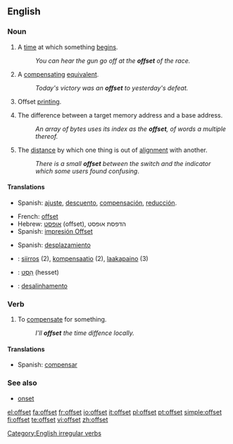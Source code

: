 ==English==

===Noun===
{{en-noun}}

# {{rfv-sense}} A [[time]] at which something [[begin]]s.
#: ''You can hear the gun go off at the '''offset''' of the race.''
# A [[compensating]] [[equivalent]].
#: ''Today's victory was an '''offset''' to yesterday's defeat.''
# Offset [[printing]].
# {{programming}} The difference between a target memory address and a base address.
#: ''An array of bytes uses its index as the '''offset''', of words a multiple thereof.''
# The [[distance]] by which one thing is out of [[alignment]] with another.
#: ''There is a small '''offset''' between the switch and the indicator which some users found confusing''.

====Translations====
{{trans-top| time at which something begins}}
{{trans-bottom}}

{{trans-top|A compensating equivalent}}
*Spanish: [[ajuste]], [[descuento]], [[compensación]], [[reducción]]. 
{{trans-bottom}}

{{trans-top|offset printing}}
*French: [[offset]]
*Hebrew: [[אופסט]] (offset), הדפסת אופסט
*Spanish: [[impresión Offset]]
{{trans-bottom}}

{{trans-top|difference in memory addresses}}
*Spanish: [[desplazamiento]]
{{trans-bottom}}

{{checktrans-top}}
*{{ttbc|Finnish}}: [[siirros]] (2), [[kompensaatio]] (2), [[laakapaino]] (3)
*{{ttbc|Hebrew}}: [[היסט|הֵסֶט]] (hesset)
*{{ttbc|Portuguese}}: [[desalinhamento]]
{{trans-bottom}}

===Verb===
{{en-verb|offsets|offsetting|offset}}

# To [[compensate]] for something.
#:''I'll '''offset''' the time diffence locally.''

====Translations====
{{trans-top|To compensate for something}}
*Spanish: [[compensar]]
{{trans-bottom}}

===See also===
*[[onset]]

[[Category:English irregular verbs]]

[[el:offset]]
[[fa:offset]]
[[fr:offset]]
[[io:offset]]
[[it:offset]]
[[pl:offset]]
[[pt:offset]]
[[simple:offset]]
[[fi:offset]]
[[te:offset]]
[[vi:offset]]
[[zh:offset]]